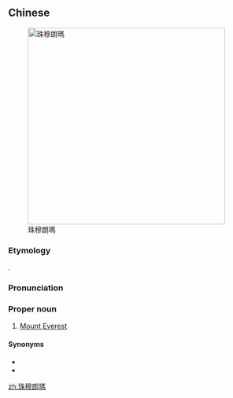 {{also|珠穆朗玛}}
==Chinese==
{{zh-forms|s=珠穆朗玛|gloss=-|alt=珠穆瑯瑪}}
[[Image:Sagarmatha ck Oct18 2002.jpg|400px|thumb|right|珠穆朗瑪]]

===Etymology===
{{bor|zh|bo|ཇོ་མོ་གླང་མ||Holy Mother}}.

===Pronunciation===
{{zh-pron
|m=Zhūmùlǎngmǎ
|c=zyu1 muk6 long5 maa5
|cat=pn
}}

===Proper noun===
{{zh-proper noun}}

# [[Mount Everest]]

====Synonyms====
* {{zh-l|珠穆朗瑪峰}}
* {{zh-l|珠峰}}

{{zh-cat|Mountains}}

[[zh:珠穆朗瑪]]